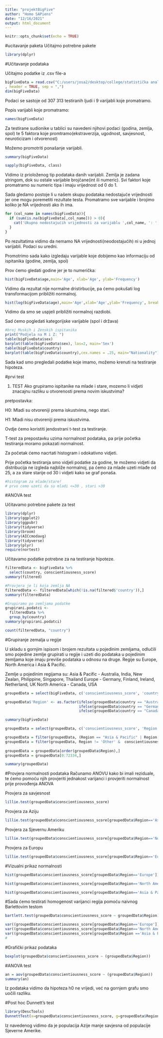 ```yaml
---
title: "projektBigFive"
author: "Homo SAPiens"
date: "12/16/2021"
output: html_document
---
```


```r
knitr::opts_chunk$set(echo = TRUE)
```

#ucitavanje paketa
Učitajmo potrebne pakete

```r
library(dplyr)

```

#Učitavanje podataka

Učitajmo podatke iz .csv file-a
```r
bigFiveData = read.csv("C:/users/josa2/desktop/college/statistička analiza podataka/SAP projekt/big_five_scores.csv"
, header = TRUE, sep = ",")
dim(bigFiveData)
```
Podaci se sastoje od 307 313 testiranih ljudi i 9 varijabli koje promatramo.

Popis varijabli koje promatramo:
```r
names(bigFiveData)
```
Za testirane sudionike u tablici su navedeni njihovi podaci (godina, zemlja, spol) te 5 faktora koje promtramo(ekstraverzija, ugodnost, savjesnost, neuroticizam i otvorenost)

Možemo promotriti ponašanje varijabli.

```r
summary(bigFiveData)
```

```r
sapply(bigFiveData, class)
```

Vidimo iz prioloženog tip podataka danih varijabli. Zemlja je zadana stringom, dok su ostale varijable brojčane(int ili numeric). Svi faktori koje promatramo su numeric tipa i imaju vrijednost od 0 do 1.

Sada gledamo postoje li u našem skupu podataka nedostajuće vrijednosti jer one mogu poremetiti rezultate testa. Promatramo sve varijable i brojimo koliko je NA vrijednosti ako ih ima.

```r
for (col_name in names(bigFiveData)){
  if (sum(is.na(bigFiveData[,col_name])) > 0){
    cat('Ukupno nedostajućih vrijednosti za varijablu ',col_name, ': ', sum(is.na(bigFiveData[,col_name])),'\n')
  }
}
```

Po rezultatima vidimo da nemamo NA vrijednosti(neodostajućih) ni u jednoj varijabli. Podaci su uredni.

Promotrimo sada kako izgledaju varijable koje dobijemo kao informaciju od ispitanika (godine, zemlja, spol)

Prov ćemo gledati godine jer je to numerička:
```r
hist(bigFiveData$age,main='Age', xlab='Age', ylab='Frequency')

```
Vidimo da rezultat nije normalne dristirbucije, pa ćemo pokušati log transformacijom približiti normalnoj.

```r
hist(log(bigFiveData$age),main='Age',xlab='Age',ylab='Frequency', breaks=50)


```
Vidimo da smo se uspjeli približiti normalnoj razdiobi.

Sad ćemo pogledati kategorijske varijable (spol i država)

```r
#broj Muskih i Zenskih ispitanika
print("Podjela na M i Z: ")
table(bigFiveData$sex)
barplot(table(bigFiveData$sex), las=2, main='Sex')
table(bigFiveData$country)
barplot(table(bigFiveData$country),cex.names = .25, main="Nationality")
```

Sada kad smo pregledali podatke koje imamo, možemo krenuti na testiranje hipoteza.

#prvi test

1. TEST
Ako grupiramo ispitanike na mlade i stare, mozemo li vidjeti znacajnu razliku u otvorenosti prema novim iskustvima?

pretpostavka:

H0: Mladi su otvoreniji prema iskustvima, nego stari.

H1: Mladi nisu otvoreniji prema iskustvima.

Ovdje ćemo koristiti jendostrani t-test za testiranje.

T-test za prepostavku uzima normalnost podataka, pa prije početka testiranja moramo pokazati normalnost.

Za početak ćemo nacrtati histogram i odokativno vidjeti.

Prije početka testiranja smo vidjeli podatke za godine, te možemo vidjeti da distribucija ne izgleda najbliže normalnoj, pa ćemo za mlade uzeti mlađe od 25, a za stare starije od 30 i vidjeti kako se graf ponaša.



```r
#histogram za mlade/stare!
# prvo cemo uzeti da su mladi <=30 , stari >30

```


#ANOVA test

Učitavamo potrebne pakete za test

```r
library(dplyr)
library(ggplot2)
library(ggpubr)
library(tidyverse)
library(broom)
library(AICcmodavg)
library(tidyverse)
library(plyr)
require(nortest)
```

Učitavamo podatke potrebne za na testiranje hipoteze. 

```r
filteredData <- bigFiveData %>%
  select(country, conscientiousness_score)
summary(filtered)

#Provjera je li koja zemlja NA
filteredData <- filteredData[which(!is.na(filtered$'country')),]
summary(filteredData)

#Grupiramo po zemljama podatke
grupirani.podatci <-
  filteredData %>%
  group_by(country)
summary(grupirani.podatci) 

count(filteredData, "country")
```
#Grupiranje zemalja u regije

U skladu s gornjim ispisom i brojem rezultata u pojedinim zemljama, odlučili smo pojedine zemlje grupirati u regije i uzeti dio podataka u pojedinim zemljama koje
imaju previše podataka u odnosu na druge. Regije su Europe, North America i Asia & Pacific.

Zemlje u pojedinim regijama su:
  Asia & Pacific - Australia, India, New Zealan, Philippine, Singapore, Thailand
  Europe - Germany, Finland, Ireland, Netherland, UK
  North America - Canada, USA
  
```r
groupedData = select(bigFiveData, c('conscientiousness_score', 'country'))

groupedData$'Region' <- as.factor(ifelse(groupedData$country == "Australia" | groupedData$country == "India" | groupedData$country == "New Zealan" | groupedData$country == "Philippine" | groupedData$country == "Singapore"| groupedData$country == "Thailand", 'Asia & Pacific',
                                  ifelse(groupedData$country == "Germany" | groupedData$country == "Finland" | groupedData$country == "Ireland" | groupedData$country == "Netherland" | groupedData$country == "UK", 'Europe', 
                                  ifelse(groupedData$country == "Canada" | groupedData$country == "USA", 'North America',NA))))

summary(bigFiveData)

groupedData = select(groupedData, c('conscientiousness_score', 'Region'))

groupedData = filter(groupedData, (Region == "Asia & Pacific" | Region == "Europe" | Region == "North America" | Region == "Asia & Pacific"))
groupedData = filter(groupedData, Region != 'Other' &  conscientiousness_score != 'Other')
 
groupedData = groupedData[order(groupedData$Region),]
groupedData = groupedData[0:72334,]

summary(groupedData)


```

#Provjera normalnosti podataka
Računamo ANOVU kako bi imali reziduale, te ćemo pomoću njih provjeriti jednakost varijanci i provjeriti normalnost prije provođenja ANOVA

Provjera za savjesnost
```r
lillie.test(groupedData$conscientiousness_score)
```
Provjera za Aziju
```r
lillie.test(groupedData$conscientiousness_score[groupedData$Region=='Asia & Pacific'])
```

Provjera za Sjevernu Ameriku
```r
lillie.test(groupedData$conscientiousness_score[groupedData$Region=='North America'])
```

Provjera za Europu
```r
lillie.test(groupedData$conscientiousness_score[groupedData$Region=='Europe'])
```
#Vizualni prikaz normalnosti

```r
hist(groupedData$conscientiousness_score[groupedData$Region=='Europe'])
```
```r
hist(groupedData$conscientiousness_score[groupedData$Region=='North America'])
```
```r
hist(groupedData$conscientiousness_score[groupedData$Region=='Asia & Pacific'])
```
#Sada ćemo testirati homogenost varijanci regija pomoću naivnog Barlettovim testom
```r
bartlett.test(groupedData$conscientiousness_score ~ groupedData$Region)

var((groupedData$conscientiousness_score[groupedData$Region=='Europe']))
var((groupedData$conscientiousness_score[groupedData$Region=='North America']))
var((groupedData$conscientiousness_score[groupedData$Region =='Asia & Pacific']))
#
```
#Grafički prikaz podataka
```r

boxplot(groupedData$conscientiousness_score ~ (groupedData$Region))
```
#ANOVA test

```r
an = aov(groupedData$conscientiousness_score ~ (groupedData$Region))
summary(an)
```
Iz podataka vidimo da hipoteza h0 ne vrijedi, već na gornjem grafu smo uočili razliku.

#Post hoc Dunnett's test

```r
library(DescTools)
DunnettTest(x=groupedData$conscientiousness_score, g=groupedData$Region)
```
Iz navedenog vidimo da je populacija Azije manje savjesna od populacije Sjeverne Amerike.
